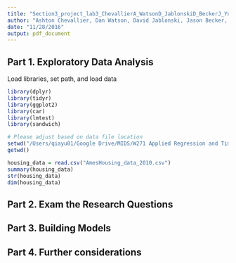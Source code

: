 ```yaml
---
title: "Section3_project_lab3_ChevallierA_WatsonD_JablonskiD_BeckerJ_YuQ"
author: "Ashton Chevallier, Dan Watson, David Jablonski, Jason Becker, Qian Yu"
date: "11/28/2016"
output: pdf_document
---
```


## Part 1. Exploratory Data Analysis

Load libraries, set path, and load data
```r
library(dplyr)
library(tidyr)
library(ggplot2)
library(car)
library(lmtest)
library(sandwich)

# Please adjust based on data file location
setwd("/Users/qiayu01/Google Drive/MIDS/W271 Applied Regression and Time series analysis/w271_lab3_project_area/W271_Project/")
getwd()

housing_data = read.csv("AmesHousing_data_2010.csv")
summary(housing_data)
str(housing_data)
dim(housing_data)
```

## Part 2. Exam the Research Questions


## Part 3. Building Models


## Part 4. Further considerations
